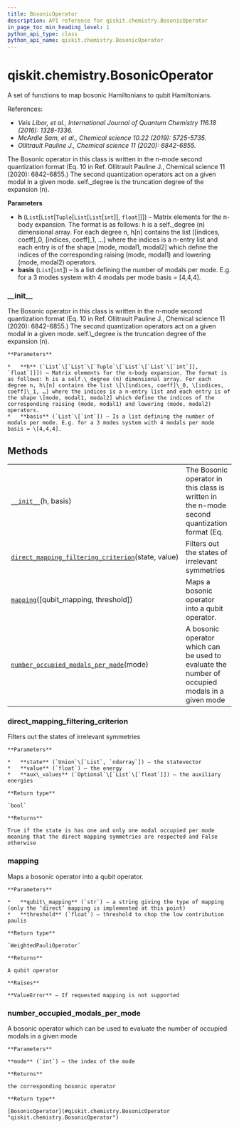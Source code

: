 ```yaml
---
title: BosonicOperator
description: API reference for qiskit.chemistry.BosonicOperator
in_page_toc_min_heading_level: 1
python_api_type: class
python_api_name: qiskit.chemistry.BosonicOperator
---
```


<span id="qiskit-chemistry-bosonicoperator" />

# qiskit.chemistry.BosonicOperator

<Class id="qiskit.chemistry.BosonicOperator" isDedicatedPage={true} github="https://github.com/qiskit-community/qiskit-aqua/tree/stable/0.8/qiskit/chemistry/bosonic_operator.py" signature="BosonicOperator(h, basis)" modifiers="class">
  A set of functions to map bosonic Hamiltonians to qubit Hamiltonians.

  References:

  *   *Veis Libor, et al., International Journal of Quantum Chemistry 116.18 (2016): 1328-1336.*
  *   *McArdle Sam, et al., Chemical science 10.22 (2019): 5725-5735.*
  *   *Ollitrault Pauline J., Chemical science 11 (2020): 6842-6855.*

  The Bosonic operator in this class is written in the n-mode second quantization format (Eq. 10 in Ref. Ollitrault Pauline J., Chemical science 11 (2020): 6842-6855.) The second quantization operators act on a given modal in a given mode. self.\_degree is the truncation degree of the expansion (n).

  **Parameters**

  *   **h** (`List`\[`List`\[`Tuple`\[`List`\[`List`\[`int`]], `float`]]]) – Matrix elements for the n-body expansion. The format is as follows: h is a self.\_degree (n) dimensional array. For each degree n, h\[n] contains the list \[\[indices, coeff]\_0, \[indices, coeff]\_1, …] where the indices is a n-entry list and each entry is of the shape \[mode, modal1, modal2] which define the indices of the corresponding raising (mode, modal1) and lowering (mode, modal2) operators.
  *   **basis** (`List`\[`int`]) – Is a list defining the number of modals per mode. E.g. for a 3 modes system with 4 modals per mode basis = \[4,4,4].

  ### \_\_init\_\_

  <Function id="qiskit.chemistry.BosonicOperator.__init__" signature="__init__(h, basis)">
    The Bosonic operator in this class is written in the n-mode second quantization format (Eq. 10 in Ref. Ollitrault Pauline J., Chemical science 11 (2020): 6842-6855.) The second quantization operators act on a given modal in a given mode. self.\_degree is the truncation degree of the expansion (n).

    **Parameters**

    *   **h** (`List`\[`List`\[`Tuple`\[`List`\[`List`\[`int`]], `float`]]]) – Matrix elements for the n-body expansion. The format is as follows: h is a self.\_degree (n) dimensional array. For each degree n, h\[n] contains the list \[\[indices, coeff]\_0, \[indices, coeff]\_1, …] where the indices is a n-entry list and each entry is of the shape \[mode, modal1, modal2] which define the indices of the corresponding raising (mode, modal1) and lowering (mode, modal2) operators.
    *   **basis** (`List`\[`int`]) – Is a list defining the number of modals per mode. E.g. for a 3 modes system with 4 modals per mode basis = \[4,4,4].
  </Function>

  ## Methods

  |                                                                                                                                                                                                  |                                                                                                |
  | ------------------------------------------------------------------------------------------------------------------------------------------------------------------------------------------------ | ---------------------------------------------------------------------------------------------- |
  | [`__init__`](#qiskit.chemistry.BosonicOperator.__init__ "qiskit.chemistry.BosonicOperator.__init__")(h, basis)                                                                                   | The Bosonic operator in this class is written in the n-mode second quantization format (Eq.    |
  | [`direct_mapping_filtering_criterion`](#qiskit.chemistry.BosonicOperator.direct_mapping_filtering_criterion "qiskit.chemistry.BosonicOperator.direct_mapping_filtering_criterion")(state, value) | Filters out the states of irrelevant symmetries                                                |
  | [`mapping`](#qiskit.chemistry.BosonicOperator.mapping "qiskit.chemistry.BosonicOperator.mapping")(\[qubit\_mapping, threshold])                                                                  | Maps a bosonic operator into a qubit operator.                                                 |
  | [`number_occupied_modals_per_mode`](#qiskit.chemistry.BosonicOperator.number_occupied_modals_per_mode "qiskit.chemistry.BosonicOperator.number_occupied_modals_per_mode")(mode)                  | A bosonic operator which can be used to evaluate the number of occupied modals in a given mode |

  ### direct\_mapping\_filtering\_criterion

  <Function id="qiskit.chemistry.BosonicOperator.direct_mapping_filtering_criterion" signature="direct_mapping_filtering_criterion(state, value, aux_values=None)">
    Filters out the states of irrelevant symmetries

    **Parameters**

    *   **state** (`Union`\[`List`, `ndarray`]) – the statevector
    *   **value** (`float`) – the energy
    *   **aux\_values** (`Optional`\[`List`\[`float`]]) – the auxiliary energies

    **Return type**

    `bool`

    **Returns**

    True if the state is has one and only one modal occupied per mode meaning that the direct mapping symmetries are respected and False otherwise
  </Function>

  ### mapping

  <Function id="qiskit.chemistry.BosonicOperator.mapping" signature="mapping(qubit_mapping='direct', threshold=1e-08)">
    Maps a bosonic operator into a qubit operator.

    **Parameters**

    *   **qubit\_mapping** (`str`) – a string giving the type of mapping (only the ‘direct’ mapping is implemented at this point)
    *   **threshold** (`float`) – threshold to chop the low contribution paulis

    **Return type**

    `WeightedPauliOperator`

    **Returns**

    A qubit operator

    **Raises**

    **ValueError** – If requested mapping is not supported
  </Function>

  ### number\_occupied\_modals\_per\_mode

  <Function id="qiskit.chemistry.BosonicOperator.number_occupied_modals_per_mode" signature="number_occupied_modals_per_mode(mode)">
    A bosonic operator which can be used to evaluate the number of occupied modals in a given mode

    **Parameters**

    **mode** (`int`) – the index of the mode

    **Returns**

    the corresponding bosonic operator

    **Return type**

    [BosonicOperator](#qiskit.chemistry.BosonicOperator "qiskit.chemistry.BosonicOperator")
  </Function>
</Class>

